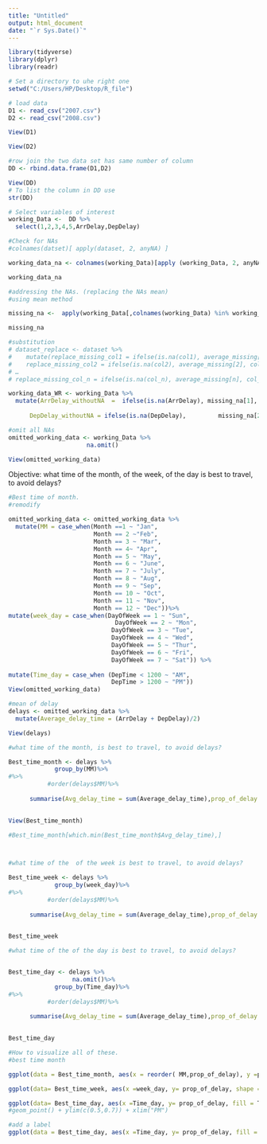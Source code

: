 ---
title: "Untitled"
output: html_document
date: "`r Sys.Date()`"
---
```{r}
library(tidyverse)
library(dplyr)
library(readr)
```


```{r}
# Set a directory to uhe right one
setwd("C:/Users/HP/Desktop/R_file")
```

```{r}
# load data
D1 <- read_csv("2007.csv")
D2 <- read_csv("2008.csv")
```


```{r}
View(D1)
```


```{r}
View(D2)
```


```{r}
#row join the two data set has same number of column
DD <- rbind.data.frame(D1,D2)
```


```{r}
View(DD)
# To list the column in DD use
str(DD)
```

```{r}
# Select variables of interest
working_Data <-  DD %>% 
  select(1,2,3,4,5,ArrDelay,DepDelay)
```

```{r}
#Check for NAs 
#colnames(datset)[ apply(dataset, 2, anyNA) ]

working_data_na <- colnames(working_Data)[apply (working_Data, 2, anyNA)]

working_data_na

```

```{r}
#addressing the NAs. (replacing the NAs mean)
#using mean method

missing_na <-  apply(working_Data[,colnames(working_Data) %in% working_data_na], 2 , mean, na.rm = TRUE)

missing_na
```

```{r}
#substitution
# dataset_replace <- dataset %>%
#    mutate(replace_missing_col1 = ifelse(is.na(col1), average_missing[1], col1),
#    replace_missing_col2 = ifelse(is.na(col2), average_missing[2], col2), 
# …
# replace_missing_col_n = ifelse(is.na(col_n), average_missing[n], col_n))

working_data_WR <- working_Data %>%
  mutate(ArrDelay_withoutNA  =  ifelse(is.na(ArrDelay), missing_na[1], ArrDelay),
         
      DepDelay_withoutNA = ifelse(is.na(DepDelay),         missing_na[2], DepDelay)) 
```

```{r}
#omit all NAs
omitted_working_data <- working_Data %>%
                      na.omit()

View(omitted_working_data)

```
Objective: what time of the month, of the week, of the day is best to travel, to avoid delays?
```{r}
#Best time of month. 
#remodify

omitted_working_data <- omitted_working_data %>%
  mutate(MM = case_when(Month ==1 ~ "Jan", 
                        Month == 2 ~"Feb",
                        Month == 3 ~ "Mar",
                        Month == 4~ "Apr",
                        Month == 5 ~ "May",
                        Month == 6 ~ "June",
                        Month == 7 ~ "July",
                        Month == 8 ~ "Aug",
                        Month == 9 ~ "Sep",
                        Month == 10 ~ "Oct",
                        Month == 11 ~ "Nov",
                        Month == 12 ~ "Dec"))%>% 
mutate(week_day = case_when(DayOfWeek == 1 ~ "Sun",
                              DayOfWeek == 2 ~ "Mon",
                             DayOfWeek == 3 ~ "Tue",
                             DayOfWeek == 4 ~ "Wed",
                             DayOfWeek == 5 ~ "Thur",
                             DayOfWeek == 6 ~ "Fri",
                             DayOfWeek == 7 ~ "Sat")) %>%
  
mutate(Time_day = case_when (DepTime < 1200 ~ "AM",
                             DepTime > 1200 ~ "PM"))
View(omitted_working_data)

```

```{r}
#mean of delay
delays <- omitted_working_data %>%
  mutate(Average_delay_time = (ArrDelay + DepDelay)/2)

View(delays)

```

```{r}
#what time of the month, is best to travel, to avoid delays? 

Best_time_month <- delays %>% 
             group_by(MM)%>%
#%>% 
           #order(delays$MM)%>%
    
      summarise(Avg_delay_time = sum(Average_delay_time),prop_of_delay = n()/nrow(delays)) 
 

View(Best_time_month)

#Best_time_month[which.min(Best_time_month$Avg_delay_time),]




```


```{r}
#what time of the  of the week is best to travel, to avoid delays? 

Best_time_week <- delays %>% 
             group_by(week_day)%>%
#%>% 
           #order(delays$MM)%>%
    
      summarise(Avg_delay_time = sum(Average_delay_time),prop_of_delay = n()/nrow(delays)) 
 

Best_time_week


```

```{r}
#what time of the of the day is best to travel, to avoid delays? 


Best_time_day <- delays %>% 
                  na.omit()%>%
             group_by(Time_day)%>%
#%>% 
           #order(delays$MM)%>%
    
      summarise(Avg_delay_time = sum(Average_delay_time),prop_of_delay = n()/nrow(delays)) 
 

Best_time_day
```

```{r}
#How to visualize all of these. 
#best time month

ggplot(data = Best_time_month, aes(x = reorder( MM,prop_of_delay), y =prop_of_delay, fill = MM ))+ geom_bar(stat = "identity")
```

```{r}
ggplot(data= Best_time_week, aes(x =week_day, y= prop_of_delay, shape = week_day, )) + geom_point()

```

```{r}
ggplot(data= Best_time_day, aes(x =Time_day, y= prop_of_delay, fill = Time_day )) + geom_bar(stat = "identity")# + ylim(c(0.4,0.7))
#geom_point() + ylim(c(0.5,0.7)) + xlim("PM")
```

```{r}
#add a label 
ggplot(data = Best_time_day, aes(x =Time_day, y= prop_of_delay, fill = Time_day )) + geom_bar(stat = "identity") + ggtitle(label = "Best time of Day to travel") + xlab("Time of day") + ylab("Proportion")

```
